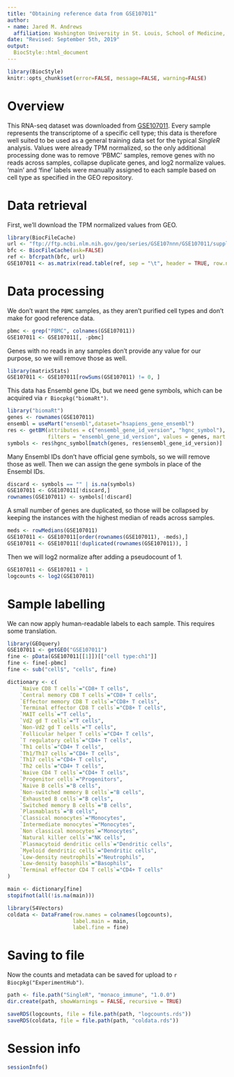 ```yaml
---
title: "Obtaining reference data from GSE107011"
author: 
- name: Jared M. Andrews
  affiliation: Washington University in St. Louis, School of Medicine, St. Louis, MO, USA
date: "Revised: September 5th, 2019"
output: 
  BiocStyle::html_document
---
```


```r
library(BiocStyle)
knitr::opts_chunk$set(error=FALSE, message=FALSE, warning=FALSE)
```

# Overview

This RNA-seq dataset was downloaded from [GSE107011](https://www.ncbi.nlm.nih.gov/geo/query/acc.cgi?acc=GSE107011).
Every sample represents the transcriptome of a specific cell type; this data is therefore well suited to be used as a general training data set for the typical _SingleR_ analysis.
Values were already TPM normalized, so the only additional processing done was to remove 'PBMC' samples, remove genes with no reads across samples, collapse duplicate genes, and log2 normalize values.
'main' and 'fine' labels were manually assigned to each sample based on cell type as specified in the GEO repository.

# Data retrieval

First, we'll download the TPM normalized values from GEO.

```r
library(BiocFileCache)
url <- "ftp://ftp.ncbi.nlm.nih.gov/geo/series/GSE107nnn/GSE107011/suppl/GSE107011_Processed_data_TPM.txt.gz"
bfc <- BiocFileCache(ask=FALSE)
ref <- bfcrpath(bfc, url)
GSE107011 <- as.matrix(read.table(ref, sep = "\t", header = TRUE, row.names = 1))
```

# Data processing
We don't want the `PBMC` samples, as they aren't purified cell types and don't make for good reference data.

```r
pbmc <- grep("PBMC", colnames(GSE107011))
GSE107011 <- GSE107011[, -pbmc]
```

Genes with no reads in any samples don't provide any value for our purpose, so we will remove those as well.

```r
library(matrixStats)
GSE107011 <- GSE107011[rowSums(GSE107011) != 0, ]
```

This data has Ensembl gene IDs, but we need gene symbols, which can be acquired via `r Biocpkg("biomaRt")`.

```r
library("biomaRt")
genes <- rownames(GSE107011)
ensembl = useMart("ensembl",dataset="hsapiens_gene_ensembl")
res <- getBM(attributes = c("ensembl_gene_id_version", "hgnc_symbol"), 
             filters = "ensembl_gene_id_version", values = genes, mart = ensembl)
symbols <- res$hgnc_symbol[match(genes, res$ensembl_gene_id_version)]
```

Many Ensembl IDs don't have official gene symbols, so we will remove those as well. 
Then we can assign the gene symbols in place of the Ensembl IDs.

```r
discard <- symbols == "" | is.na(symbols)
GSE107011 <- GSE107011[!discard,]
rownames(GSE107011) <- symbols[!discard]
```

A small number of genes are duplicated, so those will be collapsed by keeping the instances with the highest median of reads across samples.

```r
meds <- rowMedians(GSE107011)
GSE107011 <- GSE107011[order(rownames(GSE107011), -meds),]
GSE107011 <- GSE107011[!duplicated(rownames(GSE107011)), ]
```

Then we will log2 normalize after adding a pseudocount of 1.

```r
GSE107011 <- GSE107011 + 1
logcounts <- log2(GSE107011)
```

# Sample labelling
We can now apply human-readable labels to each sample.
This requires some translation.

```r
library(GEOquery)
GSE107011 <- getGEO("GSE107011")
fine <- pData(GSE107011[[1]])[["cell type:ch1"]]
fine <- fine[-pbmc]
fine <- sub("cell$", "cells", fine)

dictionary <- c(
	`Naive CD8 T cells`="CD8+ T cells",
	`Central memory CD8 T cells`="CD8+ T cells",
	`Effector memory CD8 T cells`="CD8+ T cells",
	`Terminal effector CD8 T cells`="CD8+ T cells",
	`MAIT cells`="T cells",
	`Vd2 gd T cells`="T cells",
	`Non-Vd2 gd T cells`="T cells",
	`Follicular helper T cells`="CD4+ T cells",
	`T regulatory cells`="CD4+ T cells",
	`Th1 cells`="CD4+ T cells",
	`Th1/Th17 cells`="CD4+ T cells",
	`Th17 cells`="CD4+ T cells",
	`Th2 cells`="CD4+ T cells",
	`Naive CD4 T cells`="CD4+ T cells",
	`Progenitor cells`="Progenitors",
	`Naive B cells`="B cells",
	`Non-switched memory B cells`="B cells",
	`Exhausted B cells`="B cells",
	`Switched memory B cells`="B cells",
	`Plasmablasts`="B cells",
	`Classical monocytes`="Monocytes",
	`Intermediate monocytes`="Monocytes",
	`Non classical monocytes`="Monocytes",
	`Natural killer cells`="NK cells",
	`Plasmacytoid dendritic cells`="Dendritic cells",
	`Myeloid dendritic cells`="Dendritic cells",
	`Low-density neutrophils`="Neutrophils",
	`Low-density basophils`="Basophils",
	`Terminal effector CD4 T cells`="CD4+ T cells"
)

main <- dictionary[fine]
stopifnot(all(!is.na(main)))

library(S4Vectors)
coldata <- DataFrame(row.names = colnames(logcounts),
                     label.main = main,
                     label.fine = fine)
```


# Saving to file

Now the counts and metadata can be saved for upload to `r Biocpkg("ExperimentHub")`.

```r
path <- file.path("SingleR", "monaco_immune", "1.0.0")
dir.create(path, showWarnings = FALSE, recursive = TRUE)

saveRDS(logcounts, file = file.path(path, "logcounts.rds"))
saveRDS(coldata, file = file.path(path, "coldata.rds"))
```

# Session info

```r
sessionInfo()
```
